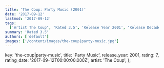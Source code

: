 ```yaml
---
title: 'The Coup: Party Music (2001)'
date: '2017-09-12'
lastmod: '2017-09-12'
tags:
  ['Artist The Coup', 'Rated 3.5', 'Release Year 2001', 'Release Decade 2000']
summary: 'Rated 3.5'
authors: ['default']
images: ['/content/images/the-coup|party-music.jpg']
---
```


  key: 'the-coup|party-music',
  title: 'Party Music',
  release_year: 2001,
  rating: 7,
  rating_date: '2017-09-12T00:00:00.000Z',
  artist: 'The Coup',
};

<MusicRating data={data} />
